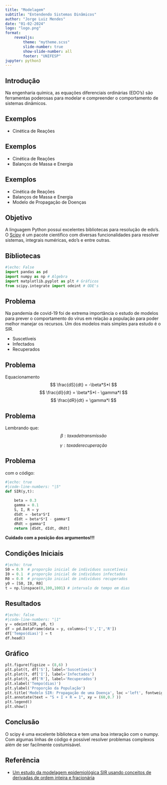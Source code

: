 ```yaml
---
title: "Modelagem"
subtitle: "Entendendo Sistemas Dinâmicos"
author: "Jorge Luiz Mendes"
date: "01-02-2024"
logo: "logo.png"
format:
    revealjs:    
        theme: "mytheme.scss"
        slide-number: true
        show-slide-number: all
        footer: "UNIFESP"
jupyter: python3
---
```


## Introdução

Na engenharia química, as equações diferenciais ordinárias (EDO's) são ferramentas poderosas para modelar e compreender o comportamento de sistemas dinâmicos. 

## Exemplos

* Cinética de Reações

## Exemplos

* Cinética de Reações
* Balanços de Massa e Energia

## Exemplos

* Cinética de Reações
* Balanços de Massa e Energia
* Modelo de Propagação de Doenças 

## Objetivo

A linguagem Python possui excelentes bibliotecas para resolução de edo's. O [Scipy](https://docs.scipy.org/doc/scipy/index.html) é um pacote científico com diversas funcionalidades para resolver sistemas, integrais numéricas, edo's  e entre outras.

## Bibliotecas

```python

#|echo: False
import pandas as pd
import numpy as np # Algebra
import matplotlib.pyplot as plt # Gráficos
from scipy.integrate import odeint # ODE's

```

## Problema

Na pandemia de covid-19 foi de extrema importância o estudo de modelos para prever o comportamento do vírus em relação a população para poder melhor manejar os recursos. Um dos modelos mais simples para estudo é o SIR.

* Suscetíveis
* Infectados
* Recuperados

## Problema
Equacionamento
$$
\frac{dS}{dt} = -\beta*S*I
$$
$$
\frac{dI}{dt} = \beta*S*I - \gamma*I
$$
$$
\frac{dR}{dt} = \gamma*I
$$

## Problema
Lembrando que:
$$
\beta : taxa de transmissão
$$

$$
\gamma: taxa de recuperação
$$

## Problema 
com o código:
```python

#|echo: true
#|code-line-numbers: "|5"
def SIR(y,t):
    
    beta = 0.3
    gamma = 0.1   
    S, I, R = y
    dSdt = -beta*S*I
    dIdt = beta*S*I - gamma*I
    dRdt = gamma*I
    return [dSdt, dIdt, dRdt]

```
**Cuidado com a posição dos argumentos!!!**

## Condições Iniciais

```python
#|echo: true
S0 = 0.9  # proporção inicial de indivíduos suscetíveis 
I0 = 0.1  # proporção inicial de indivíduos infectados 
R0 = 0.0  # proporção inicial de indivíduos recuperados 
y0 = [S0, I0, R0]
t = np.linspace(0,100,1001) # intervalo de tempo em dias

```
## Resultados

```python
#|echo: false
#|code-line-numbers: "|1"
y = odeint(SIR, y0, t)
df = pd.DataFrame(data = y, columns=['S','I','R'])
df['Tempo(dias)'] = t
df.head()

```
## Gráfico

```python
plt.figure(figsize = (8,6) )
plt.plot(t, df['S'], label='Suscetíveis')
plt.plot(t, df['I'], label='Infectados')
plt.plot(t, df['R'], label='Recuperados')
plt.xlabel('Tempo(dias)')
plt.ylabel('Proporção da População')
plt.title('Modelo SIR: Propagação de uma Doença', loc ='left', fontweight = 'bold')
plt.annotate(text = "S + I + R = 1", xy = (60,0.7 ))
plt.legend()
plt.show()

```

## Conclusão

O scipy é uma excelente biblioteca e tem uma boa interação com o numpy. Com algumas linhas de código é possível resolver problemas complexos além de ser facilmente costumisável.

## Referência

* [Um estudo da modelagem epidemiológica SIR usando conceitos de derivadas de ordem inteira e fracionária](https://imef.furg.br/images/stories/Monografias/Matematica_aplicada/2017/AyrtonFarias.pdf)